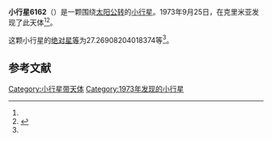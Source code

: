 {{Infobox planet
| bgcolour = #FFFFC0
| name = 6162 Prokhorov
| symbol = 
| image = 
| caption = 
| discovery = yes
| discovery_ref = 
| discoverer = {{link-en|柳德米拉·瓦斯列娜·朱然勒娃|Lyudmila Vasilyevna Zhuravleva}}
| discovery_site = [[克里米亚|克里米亚]] 
| discovered = 1973年9月25日
| designations = yes
| mp_name = 
| named_after = 
| alt_names = 1973 SR6/ 1973 UA3 / 1977 TH / 1979 DM
| mp_category = [[主带小行星|主带小行星]]
| orbit_ref = <ref name="a">[http://ssd.jpl.nasa.gov/sbdb.cgi?sstr=6162 6162 Prokhorov] {{Wayback|url=http://ssd.jpl.nasa.gov/sbdb.cgi?sstr=6162 |date=20140901233446 }}，小行星數據庫瀏覽器（JPL Small-Body Database Browser）－[[美国国家航空航天局|美国国家航空航天局]]喷气推进实验室</ref>
| epoch = 2456400.5 (2013年4月18日更新)
| aphelion = {{convert|3.052279866179563|AU|km|3|abbr=on|lk=out}}
| perihelion = {{convert|2.119888724402667|AU|km|3|abbr=on}}
| semimajor = {{convert|2.586084295291115|AU|km|3|abbr=on}}
| eccentricity = 0.180270833
| period = 1519.016328 [[日|日]]<br />4.16[[儒略年|儒略年]]
| avg_speed = 
| inclination = 13.26422502843874
| asc_node = 23.7787079780748
| mean_anomaly = 
| arg_peri = 27.26908204018374
| satellites = 
| physical_characteristics = yes
| dimensions = 
| mass = 
| density = 
| surface_grav = 
| escape_velocity = 
| sidereal_day = 
| axial_tilt = 
| pole_ecliptic_lat = 
| pole_ecliptic_lon = 
| albedo = 
| temperatures= 
| temp_name1 = 
| mean_temp_1 = 
| max_temp_1 = 
| temp_name2 = 
| max_temp_2 = 
| spectral_type = 
| abs_magnitude = 27.26908204018374
}}

'''小行星6162'''（{{lang-en|6162 Prokhorov}}）是一颗围绕[[太阳|太阳]][[公转|公转]]的[[小行星|小行星]]。1973年9月25日，{{link-en|柳德米拉·瓦斯列娜·朱然勒娃|Lyudmila Vasilyevna Zhuravleva}}在克里米亚发现了此天体<ref name="a" /><ref>{{cite news|title=小行星列表|url=http://cfa-www.harvard.edu/iau/lists/NumberedMPs.txt|accessdate=2013-07-08|newspaper=哈佛大学|archive-date=2008-05-17|archive-url=https://web.archive.org/web/20080517010638/http://cfa-www.harvard.edu/iau/lists/NumberedMPs.txt|dead-url=no}}</ref>。

这颗小行星的[[绝对星等|绝对星等]]为27.26908204018374等<ref name="a" />。

==参考文献==
{{reflist}}
{{Minor Planet Number|[[小行星6161|小行星6161]]|[[小行星6163|小行星6163]]}}

{{小天体}}

[[Category:小行星带天体|Category:小行星带天体]]
[[Category:1973年发现的小行星|Category:1973年发现的小行星]]

{{asteroid-stub}}